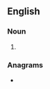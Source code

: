 ==English==

===Noun===
{{head|en|noun plural form|head=[[off]] [[day]]s}}

# {{plural of|off day|lang=en}}

===Anagrams===
* {{anagrams|en|days off}}